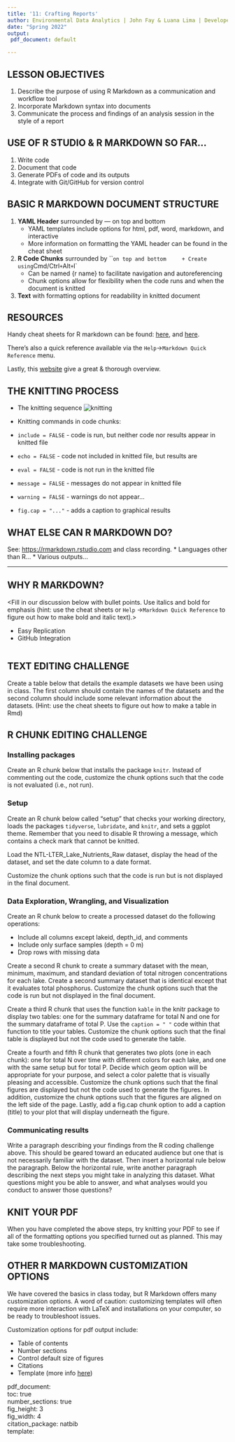```yaml
---
title: '11: Crafting Reports'
author: Environmental Data Analytics | John Fay & Luana Lima | Developed by Kateri Salk
date: "Spring 2022"
output:
 pdf_document: default

---
```


## LESSON OBJECTIVES

1.  Describe the purpose of using R Markdown as a communication and workflow tool
2.  Incorporate Markdown syntax into documents
3.  Communicate the process and findings of an analysis session in the style of a report

## USE OF R STUDIO & R MARKDOWN SO FAR...

1.  Write code
2.  Document that code
3.  Generate PDFs of code and its outputs
4.  Integrate with Git/GitHub for version control

## BASIC R MARKDOWN DOCUMENT STRUCTURE

1. **YAML Header** surrounded by --- on top and bottom
    + YAML templates include options for html, pdf, word, markdown, and interactive
    + More information on formatting the YAML header can be found in the cheat sheet
2. **R Code Chunks** surrounded by ``` on top and bottom
    + Create using `Cmd/Ctrl` + `Alt` + `I`
    + Can be named {r name} to facilitate navigation and autoreferencing
    + Chunk options allow for flexibility when the code runs and when the document is knitted
3. **Text** with formatting options for readability in knitted document


## RESOURCES

Handy cheat sheets for R markdown can be found: [here](https://rstudio.com/wp-content/uploads/2015/03/rmarkdown-reference.pdf), and [here](https://raw.githubusercontent.com/rstudio/cheatsheets/master/rmarkdown-2.0.pdf).

There's also a quick reference available via the `Help`→`Markdown Quick Reference` menu.

Lastly, this [website](https://rmarkdown.rstudio.com) give a great & thorough overview.


## THE KNITTING PROCESS
-   The knitting sequence
    ![knitting](../lessons/img/rmarkdownflow.png)

* Knitting commands in code chunks:
 - `include = FALSE` - code is run, but neither code nor results appear in knitted file
 - `echo = FALSE`    - code not included in knitted file, but results are
 - `eval = FALSE`    - code is not run in the knitted file
 - `message = FALSE` - messages do not appear in knitted file
 - `warning = FALSE` - warnings do not appear...
 - `fig.cap = "..."` - adds a caption to graphical results


## WHAT ELSE CAN R MARKDOWN DO?
See: <https://rmarkdown.rstudio.com> and class recording. 
 * Languages other than R...
 * Various outputs...
 
------------------------------------------------------------------------

## WHY R MARKDOWN?

<Fill in our discussion below with bullet points. Use italics and bold for emphasis (hint: use the cheat sheets or `Help` →`Markdown Quick Reference` to figure out how to make bold and italic text).> 

* Easy Replication
* GitHub Integration


```r

```


## TEXT EDITING CHALLENGE

Create a table below that details the example datasets we have been using in class. The first column should contain the names of the datasets and the second column should include some relevant information about the datasets. (Hint: use the cheat sheets to figure out how to make a table in Rmd)


## R CHUNK EDITING CHALLENGE

### Installing packages

Create an R chunk below that installs the package `knitr`. Instead of commenting out the code, customize the chunk options such that the code is not evaluated (i.e., not run).


### Setup

Create an R chunk below called "setup" that checks your working directory, loads the packages `tidyverse`, `lubridate`, and `knitr`, and sets a ggplot theme. Remember that you need to disable R throwing a message, which contains a check mark that cannot be knitted.

Load the NTL-LTER_Lake_Nutrients_Raw dataset, display the head of the dataset, and set the date column to a date format.

Customize the chunk options such that the code is run but is not displayed in the final document.



### Data Exploration, Wrangling, and Visualization

Create an R chunk below to create a processed dataset do the following operations:

-   Include all columns except lakeid, depth_id, and comments
-   Include only surface samples (depth = 0 m)
-   Drop rows with missing data

Create a second R chunk to create a summary dataset with the mean, minimum, maximum, and standard deviation of total nitrogen concentrations for each lake. Create a second summary dataset that is identical except that it evaluates total phosphorus. Customize the chunk options such that the code is run but not displayed in the final document.

Create a third R chunk that uses the function `kable` in the knitr package to display two tables: one for the summary dataframe for total N and one for the summary dataframe of total P. Use the `caption = " "` code within that function to title your tables. Customize the chunk options such that the final table is displayed but not the code used to generate the table.

Create a fourth and fifth R chunk that generates two plots (one in each chunk): one for total N over time with different colors for each lake, and one with the same setup but for total P. Decide which geom option will be appropriate for your purpose, and select a color palette that is visually pleasing and accessible. Customize the chunk options such that the final figures are displayed but not the code used to generate the figures. In addition, customize the chunk options such that the figures are aligned on the left side of the page. Lastly, add a fig.cap chunk option to add a caption (title) to your plot that will display underneath the figure.


### Communicating results

Write a paragraph describing your findings from the R coding challenge above. This should be geared toward an educated audience but one that is not necessarily familiar with the dataset. Then insert a horizontal rule below the paragraph. Below the horizontal rule, write another paragraph describing the next steps you might take in analyzing this dataset. What questions might you be able to answer, and what analyses would you conduct to answer those questions?


## KNIT YOUR PDF
When you have completed the above steps, try knitting your PDF to see if all of the formatting options you specified turned out as planned. This may take some troubleshooting.

## OTHER R MARKDOWN CUSTOMIZATION OPTIONS

We have covered the basics in class today, but R Markdown offers many customization options. A word of caution: customizing templates will often require more interaction with LaTeX and installations on your computer, so be ready to troubleshoot issues.

Customization options for pdf output include: 

* Table of contents
* Number sections
* Control default size of figures
* Citations
* Template (more info [here](http://jianghao.wang/post/2017-12-08-rmarkdown-templates/))

pdf_document:  
    toc: true  
    number_sections: true  
    fig_height: 3  
    fig_width: 4  
    citation_package: natbib  
    template:  
